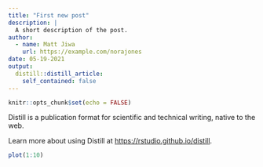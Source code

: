 ```yaml
---
title: "First new post"
description: |
  A short description of the post.
author:
  - name: Matt Jiwa
    url: https://example.com/norajones
date: 05-19-2021
output:
  distill::distill_article:
    self_contained: false
---
```



```r
knitr::opts_chunk$set(echo = FALSE)
```

Distill is a publication format for scientific and technical writing, native to the web.

Learn more about using Distill at <https://rstudio.github.io/distill>.

```r
plot(1:10)
```


